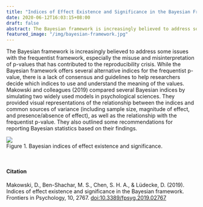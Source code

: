 ```yaml
---
title: "Indices of Effect Existence and Significance in the Bayesian Framework"
date: 2020-06-12T16:03:15+08:00
draft: false
abstract: The Bayesian framework is increasingly believed to address some issues with the frequentist framework, especially the misuse and misinterpretation of p-values that has contributed to the reproducibility crisis. While the Bayesian framework offers several alternative indices for the frequentist p-value, there is a lack of consensus and guidelines to help researchers decide which indices to use and understand the meaning of the values. Makowski and colleagues (2019) compared several Bayesian indices by simulating two widely used models in psychological sciences. They provided visual representations of the relationship between the indices and common sources of variance (including sample size, magnitude of effect, and presence/absence of effect), as well as the relationship with the frequentist p-value. They also outlined some recommendations for reporting Bayesian statistics based on their findings.
featured_image: "/img/bayesian-framework.jpg" 
---
```

The Bayesian framework is increasingly believed to address some issues with the frequentist framework, especially the misuse and misinterpretation of p-values that has contributed to the reproducibility crisis. While the Bayesian framework offers several alternative indices for the frequentist p-value, there is a lack of consensus and guidelines to help researchers decide which indices to use and understand the meaning of the values. Makowski and colleagues (2019) compared several Bayesian indices by simulating two widely used models in psychological sciences. They provided visual representations of the relationship between the indices and common sources of variance (including sample size, magnitude of effect, and presence/absence of effect), as well as the relationship with the frequentist p-value. They also outlined some recommendations for reporting Bayesian statistics based on their findings.

<img src="/img/bayesian-framework.jpg">
<figcaption> Figure 1. Bayesian indices of effect existence and significance.</figcaption>

<div style="margin-bottom:50px;">
</div>

#### Citation
Makowski, D., Ben-Shachar, M. S., Chen, S. H. A., & Lüdecke, D. (2019). Indices of effect existence and significance in the Bayesian framework. Frontiers in Psychology, 10, 2767. [doi:10.3389/fpsyg.2019.02767](https://www.frontiersin.org/articles/10.3389/fpsyg.2019.02767/full)
